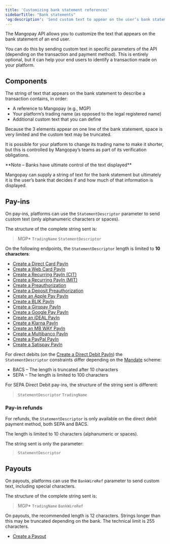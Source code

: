 ```yaml
---
title: 'Customizing bank statement references'
sidebarTitle: "Bank statements" 
'og:description': 'Send custom text to appear on the user’s bank statement for a payment on your platform.'  
---
```


The Mangopay API allows you to customize the text that appears on the bank statement of an end user.  

You can do this by sending custom text in specific parameters of the API (depending on the transaction and payment method). This is entirely optional, but it can help your end users to identify a transaction made on your platform.  

## Components

The string of text that appears on the bank statement to describe a transaction contains, in order:  
- A reference to Mangopay (e.g., MGP)  
- Your platform’s trading name (as opposed to the legal registered name)  
- Additional custom text that you can define  

Because the 3 elements appear on one line of the bank statement, space is very limited and the custom text may be truncated.  

It is possible for your platform to change its trading name to make it shorter, but this is controlled by Mangopay’s teams as part of its verification obligations.  

<Note>  
**Note – Banks have ultimate control of the text displayed** 
  
Mangopay can supply a string of text for the bank statement but ultimately it is the user’s bank that decides if and how much of that information is displayed.  
</Note>  

## Pay-ins  

On pay-ins, platforms can use the `StatementDescriptor` parameter to send custom text (only alphanumeric characters or spaces). 

The structure of the complete string sent is:

> MGP* `TradingName` `StatementDescriptor`

On the following endpoints, the `StatementDescriptor` length is limited to **10 characters**:

- <a href="/api-reference/direct-card-payins/create-direct-card-payin">Create a Direct Card PayIn</a>
- <a href="/api-reference/web-card-payins/create-web-card-payin">Create a Web Card PayIn</a>
- <a href="/api-reference/recurring-card-payins/create-recurring-payin-cit">Create a Recurring PayIn (CIT)</a>
- <a href="/api-reference/recurring-card-payins/create-recurring-payin-mit">Create a Recurring PayIn (MIT)</a>
- <a href="/api-reference/preauthorizations/create-preauthorization">Create a Preauthorization</a>
- <a href="/api-reference/deposit-preauthorizations/create-deposit-preauthorization">Create a Deposit Preauthorization</a>
- <a href="/api-reference/apple-pay/create-apple-pay-payin">Create an Apple Pay PayIn</a>
- <a href="/api-reference/blik/create-blik-payin-with-code">Create a BLIK PayIn</a>
- <a href="/api-reference/giropay/create-giropay-payin">Create a Giropay PayIn</a>
- <a href="/api-reference/google-pay/create-google-pay-payin">Create a Google Pay PayIn</a>
- <a href="/api-reference/ideal/create-ideal-payin">Create an iDEAL PayIn</a>
- <a href="/api-reference/klarna/create-klarna-payin">Create a Klarna PayIn</a>
- <a href="/api-reference/mb-way/create-mb-way-payin">Create an MB WAY PayIn</a>
- <a href="/api-reference/multibanco/create-multibanco-payin">Create a Multibanco PayIn</a>
- <a href="/api-reference/paypal/create-paypal-payin">Create a PayPal PayIn</a>
- <a href="/api-reference/satispay/create-satispay-payin">Create a Satispay PayIn</a>

For direct debits (on the <a href="/api-reference/direct-debit-payins/create-direct-debit-payin">Create a Direct Debit PayIn</a>) the `StatementDescriptor` constraints differ depending on the <a href="/api-reference/mandates/mandate-object">Mandate</a> scheme: 
- BACS – The length is truncated after 10 characters
- SEPA – The length is limited to 100 characters

For SEPA Direct Debit pay-ins, the structure of the string sent is different: 
> `StatementDescriptor` `TradingName`

### Pay-in refunds

For refunds, the `StatementDescriptor` is only available on the direct debit payment method, both SEPA and BACS. 

The length is limited to 10 characters (alphanumeric or spaces).

The string sent is only the parameter:

> `StatementDescriptor`

## Payouts  

On payouts, platforms can use the `BankWireRef` parameter to send custom text, including special characters.

The structure of the complete string sent is:

> MGP* `TradingName` `BankWireRef`

On payouts, the recommended length is 12 characters. Strings longer than this may be truncated depending on the bank. The technical limit is 255 characters.

- <a href="/api-reference/payouts/create-payout">Create a Payout</a>